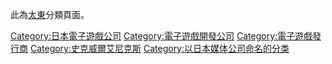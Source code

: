 {{Commonscat|Taito Corporation}}
此為[[太東|太東]]分類頁面。
{{DEFAULTSORT:Taito}}
[[Category:日本電子遊戲公司|Category:日本電子遊戲公司]]
[[Category:電子遊戲開發公司|Category:電子遊戲開發公司]]
[[Category:電子遊戲發行商|Category:電子遊戲發行商]]
[[Category:史克威爾艾尼克斯|Category:史克威爾艾尼克斯]]
[[Category:以日本媒体公司命名的分类|Category:以日本媒体公司命名的分类]]
